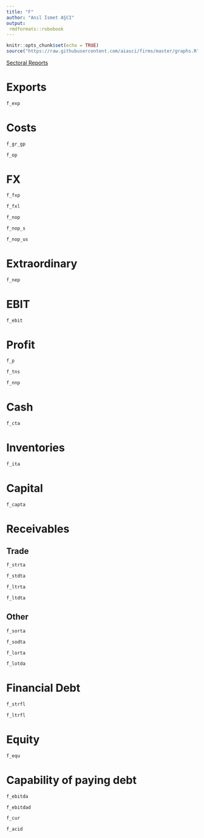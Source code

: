 ```yaml
---
title: "F"
author: "Anıl İsmet AŞCI"
output:
 rmdformats::robobook
---
```


```r
knitr::opts_chunk$set(echo = TRUE)
source("https://raw.githubusercontent.com/aiasci/firms/master/graphs.R")
```

<div><a href="https://aiasci.github.io/firms/sectoral.html" target="_blank">Sectoral Reports </a> </div>

# Exports

```r
f_exp
```


# Costs

```r
f_gr_gp
```

```r
f_op
```


# FX

```r
f_fxp
```


```r
f_fxl
```


```r
f_nop
```

```r
f_nop_s
```

```r
f_nop_us
```


# Extraordinary

```r
f_nep
```


# EBIT

```r
f_ebit
```

# Profit

```r
f_p
```

```r
f_tns
```

```r
f_nnp
```


# Cash

```r
f_cta
```

# Inventories

```r
f_ita
```

# Capital

```r
f_capta
```

# Receivables

## Trade

```r
f_strta
```

```r
f_stdta
```

```r
f_ltrta
```

```r
f_ltdta
```

## Other


```r
f_sorta
```

```r
f_sodta
```

```r
f_lorta
```

```r
f_lotda
```

# Financial Debt


```r
f_strfl
```

```r
f_ltrfl
```

# Equity


```r
f_equ
```

# Capability of paying debt


```r
f_ebitda
```

```r
f_ebitdad
```

```r
f_cur
```

```r
f_acid
```

